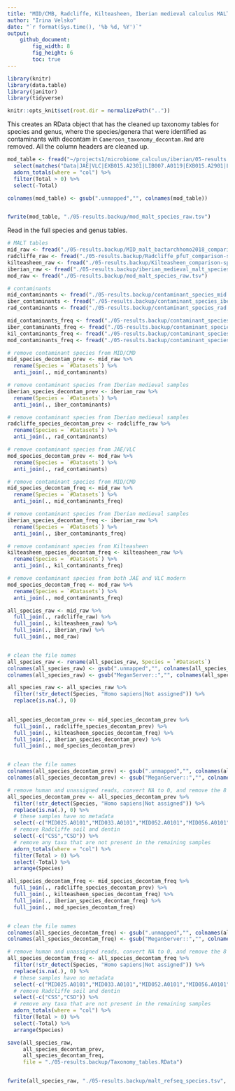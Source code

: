```yaml
---
title: "MID/CMB, Radcliffe, Kilteasheen, Iberian medieval calculus MALT table format clean-up"
author: "Irina Velsko"
date: "`r format(Sys.time(), '%b %d, %Y')`"
output:
    github_document:
        fig_width: 8
        fig_height: 6
        toc: true
---
```


```r
library(knitr)
library(data.table)
library(janitor)
library(tidyverse)

```

```r
knitr::opts_knit$set(root.dir = normalizePath(".."))
```

This creates an RData object that has the cleaned up taxonomy tables for species
and genus, where the species/genera that were identified as contaminants with
decontam in `Cameroon_taxonomy_decontam.Rmd` are removed. All the column headers
are cleaned up. 

```r

mod_table <- fread("~/projects1/microbiome_calculus/iberian/05-results.backup/Iberian_samples-controls_comparison_species.txt") %>%
  select(matches("Data|JAE|VLC|EXB015.A2301|LIB007.A0119|EXB015.A2901|LIB007.A0124")) %>%
  adorn_totals(where = "col") %>%
  filter(Total > 0) %>%
  select(-Total)

colnames(mod_table) <- gsub(".unmapped","", colnames(mod_table))


fwrite(mod_table, "./05-results.backup/mod_malt_species_raw.tsv")

```


Read in the full species and genus tables.
```r
# MALT tables
mid_raw <- fread("./05-results.backup/MID_malt_bactarchhomo2018_comparison-species.txt")
radcliffe_raw <- fread("./05-results.backup/Radcliffe_pfuT_comparison-species.txt")
kilteasheen_raw <- fread("./05-results.backup/Kilteasheen_comparison-species.txt")
iberian_raw <- fread("./05-results.backup/iberian_medieval_malt_species_raw.tsv")
mod_raw <- fread("./05-results.backup/mod_malt_species_raw.tsv")

# contaminants
mid_contaminants <- fread("./05-results.backup/contaminant_species_mid.tsv", sep = "\t")
iber_contaminants <- fread("./05-results.backup/contaminant_species_iber.tsv", sep = "\t")
rad_contaminants <- fread("./05-results.backup/contaminant_species_rad.tsv", sep = "\t")

mid_contaminants_freq <- fread("./05-results.backup/contaminant_species_freq_mid.tsv", sep = "\t")
iber_contaminants_freq <- fread("./05-results.backup/contaminant_species_freq_iber.tsv", sep = "\t")
kil_contaminants_freq <- fread("./05-results.backup/contaminant_species_freq_kil.tsv", sep = "\t")
mod_contaminants_freq <- fread("./05-results.backup/contaminant_species_freq_jae.tsv", sep = "\t")

```

```r
# remove contaminant species from MID/CMD
mid_species_decontam_prev <- mid_raw %>%
  rename(Species = `#Datasets`) %>%
  anti_join(., mid_contaminants)

# remove contaminant species from Iberian medieval samples
iberian_species_decontam_prev <- iberian_raw %>%
  rename(Species = `#Datasets`) %>%
  anti_join(., iber_contaminants)

# remove contaminant species from Iberian medieval samples
radcliffe_species_decontam_prev <- radcliffe_raw %>%
  rename(Species = `#Datasets`) %>%
  anti_join(., rad_contaminants)

# remove contaminant species from JAE/VLC
mod_species_decontam_prev <- mod_raw %>%
  rename(Species = `#Datasets`) %>%
  anti_join(., rad_contaminants)

```

```r
# remove contaminant species from MID/CMD
mid_species_decontam_freq <- mid_raw %>%
  rename(Species = `#Datasets`) %>%
  anti_join(., mid_contaminants_freq)

# remove contaminant species from Iberian medieval samples
iberian_species_decontam_freq <- iberian_raw %>%
  rename(Species = `#Datasets`) %>%
  anti_join(., iber_contaminants_freq)

# remove contaminant species from Kilteasheen
kilteasheen_species_decontam_freq <- kilteasheen_raw %>%
  rename(Species = `#Datasets`) %>%
  anti_join(., kil_contaminants_freq)

# remove contaminant species from both JAE and VLC modern
mod_species_decontam_freq <- mod_raw %>%
  rename(Species = `#Datasets`) %>%
  anti_join(., mod_contaminants_freq)

```

```r

all_species_raw <- mid_raw %>%
  full_join(., radcliffe_raw) %>%
  full_join(., kilteasheen_raw) %>%
  full_join(., iberian_raw) %>%
  full_join(., mod_raw)


# clean the file names
all_species_raw <- rename(all_species_raw, Species = `#Datasets`)
colnames(all_species_raw) <- gsub(".unmapped","", colnames(all_species_raw))
colnames(all_species_raw) <- gsub("MeganServer::","", colnames(all_species_raw))

all_species_raw <- all_species_raw %>%
  filter(!str_detect(Species, "Homo sapiens|Not assigned")) %>%
  replace(is.na(.), 0)
  
```


```r
all_species_decontam_prev <- mid_species_decontam_prev %>%
  full_join(., radcliffe_species_decontam_prev) %>%
  full_join(., kilteasheen_species_decontam_freq) %>%
  full_join(., iberian_species_decontam_prev) %>%
  full_join(., mod_species_decontam_prev)


# clean the file names
colnames(all_species_decontam_prev) <- gsub(".unmapped","", colnames(all_species_decontam_prev))
colnames(all_species_decontam_prev) <- gsub("MeganServer::","", colnames(all_species_decontam_prev))

# remove human and unassigned reads, convert NA to 0, and remove the 8 MID samples with no metadata
all_species_decontam_prev <- all_species_decontam_prev %>% 
  filter(!str_detect(Species, "Homo sapiens|Not assigned")) %>%
  replace(is.na(.), 0) %>%
  # these samples have no metadata
  select(-c("MID025.A0101","MID033.A0101","MID052.A0101","MID056.A0101","MID065.A0101","MID068.A0101","MID076.A0101","MID078.A0101")) %>%
  # remove Radcliffe soil and dentin
  select(-c("CSS","CSD")) %>%
  # remove any taxa that are not present in the remaining samples
  adorn_totals(where = "col") %>%
  filter(Total > 0) %>%
  select(-Total) %>%
  arrange(Species)


```

```r
all_species_decontam_freq <- mid_species_decontam_freq %>%
  full_join(., radcliffe_species_decontam_prev) %>%
  full_join(., kilteasheen_species_decontam_freq) %>%
  full_join(., iberian_species_decontam_freq) %>%
  full_join(., mod_species_decontam_freq)


# clean the file names
colnames(all_species_decontam_freq) <- gsub(".unmapped","", colnames(all_species_decontam_freq))
colnames(all_species_decontam_freq) <- gsub("MeganServer::","", colnames(all_species_decontam_freq))

# remove human and unassigned reads, convert NA to 0, and remove the 8 MID samples with no metadata
all_species_decontam_freq <- all_species_decontam_freq %>% 
  filter(!str_detect(Species, "Homo sapiens|Not assigned")) %>%
  replace(is.na(.), 0) %>%
  # these samples have no metadata
  select(-c("MID025.A0101","MID033.A0101","MID052.A0101","MID056.A0101","MID065.A0101","MID068.A0101","MID076.A0101","MID078.A0101")) %>%
  # remove Radcliffe soil and dentin
  select(-c("CSS","CSD")) %>%
  # remove any taxa that are not present in the remaining samples
  adorn_totals(where = "col") %>%
  filter(Total > 0) %>%
  select(-Total) %>%
  arrange(Species)


```

```r
save(all_species_raw,
     all_species_decontam_prev,
     all_species_decontam_freq,
     file = "./05-results.backup/Taxonomy_tables.RData")


fwrite(all_species_raw, "./05-results.backup/malt_refseq_species.tsv", sep = "\t", quote = F)
```


















